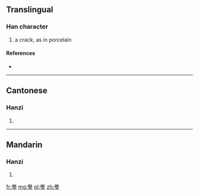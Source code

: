 ==Translingual==

===Han character===
{{Han char|rn=96|rad=玉|as=14|sn=19|four=7710<sub>3</sub>|canj=竹月一土戈 (HBMGI)}}

# a crack, as in porcelain

====References====
* {{Han ref|kx=0744.110|dkj=21305|dj=1152.230|hdz=21144.080|uh=74BA|ud=29882|bh=F46F|bd=62575}}

----

==Cantonese==

===Hanzi===
{{yue-hanzi|jyut=|y=man6}}

# {{defn|lang=yue|sort=玉14}}

----

==Mandarin==

===Hanzi===
{{cmn-hanzi|pin=[[wèn]] ([[wen4]]), [[xuán]] ([[xuan2]])|wg=wen<sup>4</sup>, hsüan<sup>2</sup>}}

# {{defn|lang=cmn|sort=玉14}}

[[fr:璺]]
[[mg:璺]]
[[pl:璺]]
[[zh:璺]]
